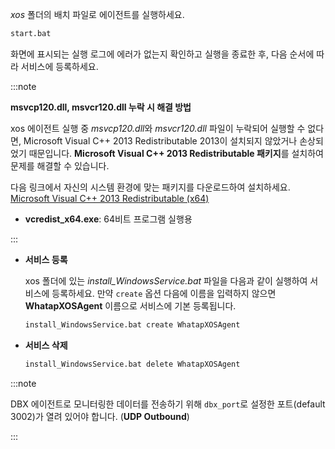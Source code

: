*xos* 폴더의 배치 파일로 에이전트를 실행하세요.

```bash
start.bat
```

화면에 표시되는 실행 로그에 에러가 없는지 확인하고 실행을 종료한 후, 다음 순서에 따라 서비스에 등록하세요.

<InDoc product="postgresql,oracle,mysql,mssql,cubrid,altibase,db2">

:::note

**msvcp120.dll, msvcr120.dll 누락 시 해결 방법**

xos 에이전트 실행 중 *msvcp120.dll*와 *msvcr120.dll* 파일이 누락되어 실행할 수 없다면, Microsoft Visual C++ 2013 Redistributable 2013이 설치되지 않았거나 손상되었기 때문입니다. **Microsoft Visual C++ 2013 Redistributable 패키지**를 설치하여 문제를 해결할 수 있습니다.

다음 링크에서 자신의 시스템 환경에 맞는 패키지를 다운로드하여 설치하세요.  
[Microsoft Visual C++ 2013 Redistributable (x64)](https://www.microsoft.com/ko-kr/download/details.aspx?id=40784)

* **vcredist_x64.exe**: 64비트 프로그램 실행용

:::

</InDoc>

* **서비스 등록**

  xos 폴더에 있는 *install_WindowsService.bat* 파일을 다음과 같이 실행하여 서비스에 등록하세요. 만약 `create` 옵션 다음에 이름을 입력하지 않으면 **WhatapXOSAgent** 이름으로 서비스에 기본 등록됩니다.

  ```bash
  install_WindowsService.bat create WhatapXOSAgent
  ```

* **서비스 삭제**

  ```bash
  install_WindowsService.bat delete WhatapXOSAgent
  ```

:::note

DBX 에이전트로 모니터링한 데이터를 전송하기 위해 `dbx_port`로 설정한 포트(default 3002)가 열려 있어야 합니다. (**UDP Outbound**)

:::